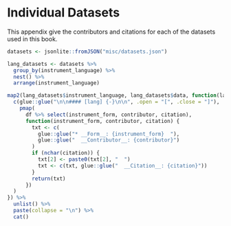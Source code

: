 # Individual Datasets {#appendix-data}

This appendix give the contributors and citations for each of the datasets used in this book.

```r
datasets <- jsonlite::fromJSON("misc/datasets.json")

lang_datasets <- datasets %>%
  group_by(instrument_language) %>%
  nest() %>%
  arrange(instrument_language)
```

```r
map2(lang_datasets$instrument_language, lang_datasets$data, function(lang, df) {
  c(glue::glue("\n\n#### [lang] {-}\n\n", .open = "[", .close = "]"),
    pmap(
      df %>% select(instrument_form, contributor, citation),
      function(instrument_form, contributor, citation) {
        txt <- c(
          glue::glue("* __Form__: {instrument_form}  "),
          glue::glue("  __Contributor__: {contributor}")
        )
        if (nchar(citation)) {
          txt[2] <- paste0(txt[2], "  ")
          txt <- c(txt, glue::glue("  __Citation__: {citation}"))
        }
        return(txt)
      })
  )
}) %>%
  unlist() %>%
  paste(collapse = "\n") %>%
  cat()
```
